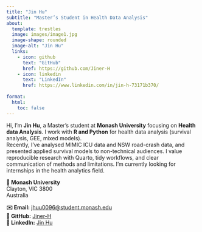 ```yaml
---
title: "Jin Hu"
subtitle: "Master’s Student in Health Data Analysis"
about:
  template: trestles
  image: images/image1.jpg
  image-shape: rounded
  image-alt: "Jin Hu"
  links:
    - icon: github
      text: "GitHub"
      href: https://github.com/Jiner-H
    - icon: linkedin
      text: "LinkedIn"
      href: https://www.linkedin.com/in/jin-h-73171b370/
   
format:
  html:
    toc: false
---
```


Hi, I’m **Jin Hu**, a Master’s student at **Monash University** focusing on **Health data Analysis**. 
I work with **R and Python** for health data analysis (survival analysis, GEE, mixed models).  
Recently, I’ve analysed MIMIC ICU data and NSW road-crash data, and presented applied survival models to non-technical audiences.
I value reproducible research with Quarto, tidy workflows, and clear communication of methods and limitations.
I’m currently looking for internships in the health analytics field.

<div class="contact-card">

**📍 Monash University**  
Clayton, VIC 3800  
Australia  

**✉️ Email:** [jhuu0096@student.monash.edu](mailto:jhuu0096@student.monash.edu)  
**🐙 GitHub:** [Jiner-H](https://github.com/Jiner-H)  
**🔗 LinkedIn:** [Jin Hu](https://www.linkedin.com/in/jin-h-73171b370/)  

</div>


